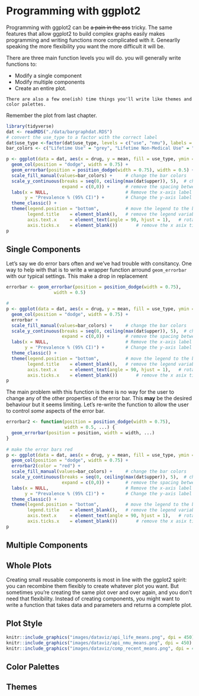 # Programming with ggplot2

Programming with ggplot2 can be ~~a pain in the ass~~ tricky.  The same features that allow ggplot2 to build complex graphs easily makes programming and writing functions more complicated with it.  Genearlly speaking the more flexibility you want the more difficult it will be.

There are three main function levels you will do.  you will generally write functions to:

*    Modify a single component
*    Modify multiple components
*    Create an entire plot.

```block
There are also a few one(ish) time things you'll write like themes and color palettes.
```

Remember the plot from last chapter.

```r
library(tidyverse)
dat <- readRDS("./data/bargraphdat.RDS")
# convert the use_type to a factor with the correct label
dat$use_type <-factor(dat$use_type, levels = c("use", "nmu"), labels = c("Lifetime Use", "Lifetime Non-Medical Use"))
bar_colors <- c("Lifetime Use" = "grey", "Lifetime Non-Medical Use" = "blue")

p <- ggplot(data = dat, aes(x = drug, y = mean, fill = use_type, ymin = lower, ymax = upper)) +
  geom_col(position = "dodge", width = 0.75) +
  geom_errorbar(position = position_dodge(width = 0.75), width = 0.5) +
  scale_fill_manual(values=bar_colors) +     # change the bar colors
  scale_y_continuous(breaks = seq(0, ceiling(max(dat$upper)), 5),  # change the y-axis scale
                     expand = c(0,0)) +      # remove the spacing between the x axis and the bars
  labs(x = NULL,                             # Remove the x-axis label "drug"
       y = "Prevalence % (95% CI)") +        # Change the y-axis label
  theme_classic() +
  theme(legend.position = "bottom",          # move the legend to the bottom
        legend.title    = element_blank(),   # remove the legend variable
        axis.text.x     = element_text(angle = 90, hjust = 1),   # rotate the x-axis text
        axis.ticks.x    = element_blank())       # remove the x asix tick marks
p
```

## Single Components

Let's say we do error bars often and we've had trouble with consitancy.  One way to help with that is to write a wrapper function arround `geom_errorbar` with our typical settings.  This make a drop in replacement

```r
errorbar <- geom_errorbar(position = position_dodge(width = 0.75), 
                  width = 0.5)

# 
p <- ggplot(data = dat, aes(x = drug, y = mean, fill = use_type, ymin = lower, ymax = upper)) +
  geom_col(position = "dodge", width = 0.75) +
  errorbar +
  scale_fill_manual(values=bar_colors) +     # change the bar colors
  scale_y_continuous(breaks = seq(0, ceiling(max(dat$upper)), 5),  # change the y-axis scale
                     expand = c(0,0)) +      # remove the spacing between the x axis and the bars
  labs(x = NULL,                             # Remove the x-axis label "drug"
       y = "Prevalence % (95% CI)") +        # Change the y-axis label
  theme_classic() +
  theme(legend.position = "bottom",          # move the legend to the bottom
        legend.title    = element_blank(),   # remove the legend variable
        axis.text.x     = element_text(angle = 90, hjust = 1),   # rotate the x-axis text
        axis.ticks.x    = element_blank())       # remove the x asix tick marks
p
```

The main problem with this function is there is no way for the user to change any of the other properties of the error bar.  This **may** be the desired behaviour but it seems limiting.  Let's re-write the function to allow the user to control *some* aspects of the error bar.

```r
errorbar2 <- function(position = position_dodge(width = 0.75),
                      width = 0.5, ...) {
  geom_errorbar(position = position, width = width, ...)
}
                    
# make the error bars red
p <- ggplot(data = dat, aes(x = drug, y = mean, fill = use_type, ymin = lower, ymax = upper)) +
  geom_col(position = "dodge", width = 0.75) +
  errorbar2(color = "red") +
  scale_fill_manual(values=bar_colors) +     # change the bar colors
  scale_y_continuous(breaks = seq(0, ceiling(max(dat$upper)), 5),  # change the y-axis scale
                     expand = c(0,0)) +      # remove the spacing between the x axis and the bars
  labs(x = NULL,                             # Remove the x-axis label "drug"
       y = "Prevalence % (95% CI)") +        # Change the y-axis label
  theme_classic() +
  theme(legend.position = "bottom",          # move the legend to the bottom
        legend.title    = element_blank(),   # remove the legend variable
        axis.text.x     = element_text(angle = 90, hjust = 1),   # rotate the x-axis text
        axis.ticks.x    = element_blank())       # remove the x asix tick marks
p
```

## Multiple Components





## Whole Plots

Creating small reusable components is most in line with the ggplot2 spirit: you can recombine them flexibly to create whatever plot you want. But sometimes you’re creating the same plot over and over again, and you don’t need that flexibility. Instead of creating components, you might want to write a function that takes data and parameters and returns a complete plot.

## Plot Style

```r
knitr::include_graphics("images/dataviz/api_life_means.png", dpi = 450)
knitr::include_graphics("images/dataviz/api_nmu_means.png", dpi = 450)
knitr::include_graphics("images/dataviz/comp_recent_means.png", dpi = 450)
```

## Color Palettes



## Themes

